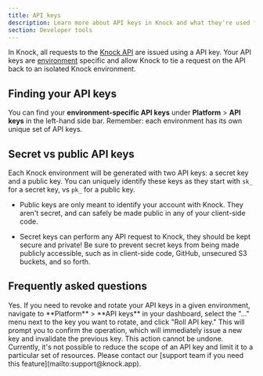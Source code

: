 ```yaml
---
title: API keys
description: Learn more about API keys in Knock and what they're used for.
section: Developer tools
---
```


In Knock, all requests to the [Knock API](/api-reference) are issued using a API key. Your API keys are [environment](/concepts/environments) specific and allow Knock to tie a request on the API back to an isolated Knock environment.

## Finding your API keys

You can find your **environment-specific API keys** under **Platform** > **API keys** in the left-hand side bar. Remember: each environment has its own unique set of API keys.

## Secret vs public API keys

Each Knock environment will be generated with two API keys: a secret key and a public key. You can uniquely identify these keys as they start with `sk_` for a secret key, vs `pk_` for a public key.

- Public keys are only meant to identify your account with Knock. They aren't secret, and can safely be made public in any of your client-side code.

- Secret keys can perform any API request to Knock, they should be kept secure and private! Be sure to prevent secret keys from being made publicly accessible, such as in client-side code, GitHub, unsecured S3 buckets, and so forth.

## Frequently asked questions

<AccordionGroup>
  <Accordion title="Can I revoke an API key once generated?">
    Yes. If you need to revoke and rotate your API keys in a given environment,
    navigate to **Platform** > **API keys** in your dashboard, select the
    "..." menu next to the key you want to rotate, and click "Roll API key."
    This will prompt you to confirm the operation, which will immediately issue
    a new key and invalidate the previous key. This action cannot be undone.
  </Accordion>
  <Accordion title="Can I further scope API key access?">
    Currently, it's not possible to reduce the scope of an API key and limit it
    to a particular set of resources. Please contact our [support team if you
    need this feature](mailto:support@knock.app).
  </Accordion>
</AccordionGroup>

